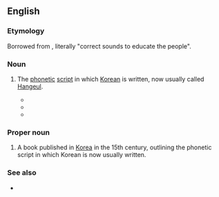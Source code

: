 ==English==

===Etymology===
Borrowed from {{bor|en|ko|-}} {{ko-l|^훈민정음|訓民正音}}, literally "correct sounds to educate the people".

===Noun===
{{en-noun|-|head=Hunmin Jeongeum}}

# {{lb|en|archaic}} The [[phonetic]] [[script]] in which [[Korean]] is written, now usually called [[Hangeul]]. {{rfv-sense|en}}
#* {{quote-book|en|year=2003 | title=Explorations in Korean Language and Linguistics |author=Gregory K.. Iverson, ‎Ahn Sang-Cheol | page=41| passage=This setting was the same in the ''Revised Nogeoldae'', corrected during the King Seongjong (成宗), and was also the same in ''Translated Nogeoldae'' and ''Nogeoldae Eonhae'', which Korean Hangeul ('''Hunmin Jeongeum''') pronunciations and interpretations are added based on ''Revised Nogeoldae''.}}
#* {{quote-book|en|year=2009| title=Buddhism and Culture - Issues 1-3 |author=| page=61| passage='''Hunmin-jeongeum''' (the original name for Hangul) kept coming to mind.}}
#* {{quote-book|en|year=2013| title=Korea Focus - February 2013|author=The Korea Foundation | page=| passage=Research on '''Hunmin Jeongeum''' as the archetype of the current Korean script is practically nonexistent, to the extent that Japanese research on the subject is highly acclaimed.}}

===Proper noun===
{{en-proper noun|head=Hunmin Jeongeum}}

# A book published in [[Korea]] in the 15th century, outlining the phonetic script in which Korean is now usually written.

===See also===
* {{projectlink|wikipedia}}

{{C|en|Books}}